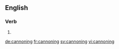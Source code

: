
==English==

===Verb===
{{head|en}}

# {{present participle of|cannon}}

[[de:cannoning]]
[[fr:cannoning]]
[[sv:cannoning]]
[[vi:cannoning]]